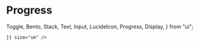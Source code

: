 # Progress

  Toggle,
  Bento,
  Stack,
  Text,
  Input,
  LucideIcon,
  Progress,
  Display,
} from "ui";

<div className={darkTheme}>
<Toggle />
</div>

<Display label="progress">
    <Toggle css={{
      backgroundColor: '$sky9',
      
    }} size="sm" />

  <Toggle size="sm" tone="tomato" />
  <Toggle size="lg" tone="sky" />
</Display>
